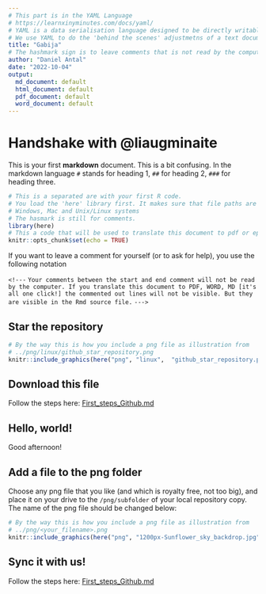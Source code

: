 ```yaml
---
# This part is in the YAML Language
# https://learnxinyminutes.com/docs/yaml/
# YAML is a data serialisation language designed to be directly writable and readable by humans.
# We use YAML to do the 'behind the scenes' adjustmetns of a text document.
title: "Gabija"
# The hashmark sign is to leave comments that is not read by the computer. 
author: "Daniel Antal"
date: "2022-10-04"
output:
  md_document: default
  html_document: default
  pdf_document: default
  word_document: default
---
```


# Handshake with @liaugminaite

This is your first **markdown** document. This is a bit confusing.  In the markdown language `#` stands for heading 1, `##` for heading 2, `###` for heading three. 

```r
# This is a separated are with your first R code.
# You load the 'here' library first. It makes sure that file paths are treated consistently across
# Windows, Mac and Unix/Linux systems
# The hasmark is still for comments.
library(here)
# This a code that will be used to translate this document to pdf or epub.
knitr::opts_chunk$set(echo = TRUE)
```

If you want to leave a comment for yourself (or to ask for help), you use the following notation

`<!---`
`Your comments between the start and end comment will not be read by the computer. If you translate this document to PDF, WORD, MD [it's all one click!] the commented out lines will not be visible. But they are visible in the Rmd source file. `
`--->`

<!---
You see, this is not visible in the final output, only here.
--->

## Star the repository

```r
# By the way this is how you include a png file as illustration from 
# ../png/linux/github_star_repository.png
knitr::include_graphics(here("png", "linux",  "github_star_repository.png"))
```

## Download this file

Follow the steps here: [First_steps_Github.md](https://github.com/antaldaniel/new-contributors/blob/main/First_steps_Github.md)


## Hello, world!

Good afternoon! 

## Add a file to the png folder

Choose any png file that you like (and which is royalty free, not too big), and place it on your drive to the `/png/subfolder` of your local repository copy. The name of the png file should be changed below:

```r
# By the way this is how you include a png file as illustration from 
# ../png/<your_filename>.png
knitr::include_graphics(here("png", "1200px-Sunflower_sky_backdrop.jpg"))
```

## Sync it with us!

Follow the steps here: [First_steps_Github.md](https://github.com/antaldaniel/new-contributors/blob/main/First_steps_Github.md)

